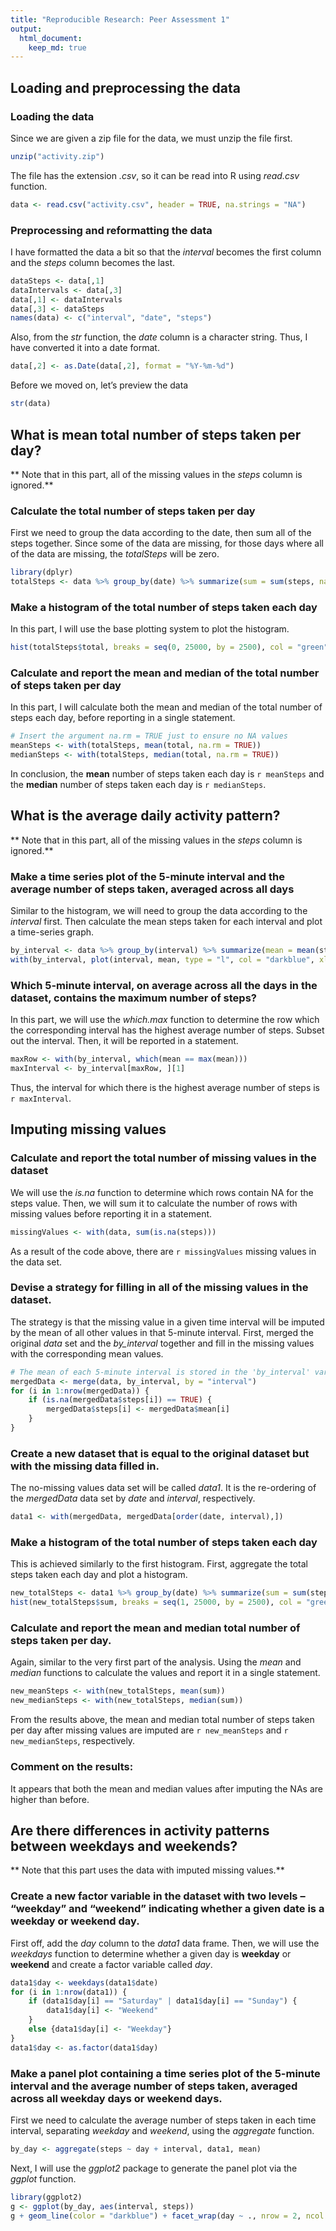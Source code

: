 ```yaml
---
title: "Reproducible Research: Peer Assessment 1"
output: 
  html_document:
    keep_md: true
---
```



## Loading and preprocessing the data

### Loading the data
Since we are given a zip file for the data, we must unzip the file first.
```r
unzip("activity.zip")
```

The file has the extension *.csv*, so it can be read into R using *read.csv* function.
``` r
data <- read.csv("activity.csv", header = TRUE, na.strings = "NA")
```

### Preprocessing and reformatting the data
I have formatted the data a bit so that the *interval* becomes the first column and the *steps* column becomes the last.
``` r
dataSteps <- data[,1]
dataIntervals <- data[,3]
data[,1] <- dataIntervals
data[,3] <- dataSteps
names(data) <- c("interval", "date", "steps")
```

Also, from the *str* function, the *date* column is a character string. Thus, I have converted it into a date format.
``` r
data[,2] <- as.Date(data[,2], format = "%Y-%m-%d")
```

Before we moved on, let's preview the data
``` r
str(data)
```



## What is mean total number of steps taken per day?

** Note that in this part, all of the missing values in the *steps* column is ignored.**

### Calculate the total number of steps taken per day
First we need to group the data according to the date, then sum all of the steps together. Since some of the data are missing, for those days where all of the data are missing, the *totalSteps* will be zero.
``` r
library(dplyr)
totalSteps <- data %>% group_by(date) %>% summarize(sum = sum(steps, na.rm = TRUE))
```

### Make a histogram of the total number of steps taken each day
In this part, I will use the base plotting system to plot the histogram. 
``` r
hist(totalSteps$total, breaks = seq(0, 25000, by = 2500), col = "green", main = "Total Steps Taken in a Day", xlab = "Total Steps", ylim = c(0,20))
```

### Calculate and report the mean and median of the total number of steps taken per day
In this part, I will calculate both the mean and median of the total number of steps each day, before reporting in a single statement.
``` r
# Insert the argument na.rm = TRUE just to ensure no NA values
meanSteps <- with(totalSteps, mean(total, na.rm = TRUE))
medianSteps <- with(totalSteps, median(total, na.rm = TRUE))
```

In conclusion, the **mean** number of steps taken each day is `r meanSteps` and the **median** number of steps taken each day is `r medianSteps`.



## What is the average daily activity pattern?

** Note that in this part, all of the missing values in the *steps* column is ignored.**

### Make a time series plot of the 5-minute interval and the average number of steps taken, averaged across all days
Similar to the histogram, we will need to group the data according to the *interval* first. Then calculate the mean steps taken for each interval and plot a time-series graph.
``` r
by_interval <- data %>% group_by(interval) %>% summarize(mean = mean(steps, na.rm = TRUE))
with(by_interval, plot(interval, mean, type = "l", col = "darkblue", xlab = "Time Interval in a Day", ylab = "Average Number of Steps", main = "Average Number of Steps Taken by Intervals"))
```

### Which 5-minute interval, on average across all the days in the dataset, contains the maximum number of steps?
In this part, we will use the *which.max* function to determine the row which the corresponding interval has the highest average number of steps. Subset out the interval. Then, it will be reported in a statement.
``` r
maxRow <- with(by_interval, which(mean == max(mean)))
maxInterval <- by_interval[maxRow, ][1]
```

Thus, the interval for which there is the highest average number of steps is `r maxInterval`.



## Imputing missing values

### Calculate and report the total number of missing values in the dataset
We will use the *is.na* function to determine which rows contain NA for the steps value. Then, we will sum it to calculate the number of rows with missing values before reporting it in a statement.
``` r
missingValues <- with(data, sum(is.na(steps)))
```

As a result of the code above, there are `r missingValues` missing values in the data set.

### Devise a strategy for filling in all of the missing values in the dataset.
The strategy is that the missing value in a given time interval will be imputed by the mean of all other values in that 5-minute interval. First, merged the original *data* set and the *by_interval* together and fill in the missing values with the corresponding mean values.
``` r
# The mean of each 5-minute interval is stored in the 'by_interval' variable
mergedData <- merge(data, by_interval, by = "interval")
for (i in 1:nrow(mergedData)) {
    if (is.na(mergedData$steps[i]) == TRUE) {
        mergedData$steps[i] <- mergedData$mean[i]
    }
}
```

### Create a new dataset that is equal to the original dataset but with the missing data filled in.
The no-missing values data set will be called *data1*. It is the re-ordering of the *mergedData* data set by *date* and *interval*, respectively.
``` r
data1 <- with(mergedData, mergedData[order(date, interval),])
```

### Make a histogram of the total number of steps taken each day
This is achieved similarly to the first histogram. First, aggregate the total steps taken each day and plot a histogram.
``` r
new_totalSteps <- data1 %>% group_by(date) %>% summarize(sum = sum(steps))
hist(new_totalSteps$sum, breaks = seq(1, 25000, by = 2500), col = "green", xlab = "Total Steps", main = "Total Steps Taken in a Day", ylim = c(0,30))
```

### Calculate and report the mean and median total number of steps taken per day.
Again, similar to the very first part of the analysis. Using the *mean* and *median* functions to calculate the values and report it in a single statement.
``` r
new_meanSteps <- with(new_totalSteps, mean(sum))
new_medianSteps <- with(new_totalSteps, median(sum))
```

From the results above, the mean and median total number of steps taken per day after missing values are imputed are `r new_meanSteps` and `r new_medianSteps`, respectively.

### Comment on the results:
It appears that both the mean and median values after imputing the NAs are higher than before. 



## Are there differences in activity patterns between weekdays and weekends?

** Note that this part uses the data with imputed missing values.**

### Create a new factor variable in the dataset with two levels – “weekday” and “weekend” indicating whether a given date is a weekday or weekend day.
First off, add the *day* column to the *data1* data frame. Then, we will use the *weekdays* function to determine whether a given day is **weekday** or **weekend** and create a factor variable called *day*.
``` r
data1$day <- weekdays(data1$date)
for (i in 1:nrow(data1)) {
    if (data1$day[i] == "Saturday" | data1$day[i] == "Sunday") {
        data1$day[i] <- "Weekend"
    }
    else {data1$day[i] <- "Weekday"}
}
data1$day <- as.factor(data1$day)
```

### Make a panel plot containing a time series plot of the 5-minute interval and the average number of steps taken, averaged across all weekday days or weekend days.
First we need to calculate the average number of steps taken in each time interval, separating *weekday* and *weekend*, using the *aggregate* function.
``` r
by_day <- aggregate(steps ~ day + interval, data1, mean)
```

Next, I will use the *ggplot2* package to generate the panel plot via the *ggplot* function.
``` r
library(ggplot2)
g <- ggplot(by_day, aes(interval, steps))
g + geom_line(color = "darkblue") + facet_wrap(day ~ ., nrow = 2, ncol = 1) + labs(x = "Time Interval", y = "Average Number of Steps", title = "Average Number of Daily Steps on Weekday VS Weekend")
```





